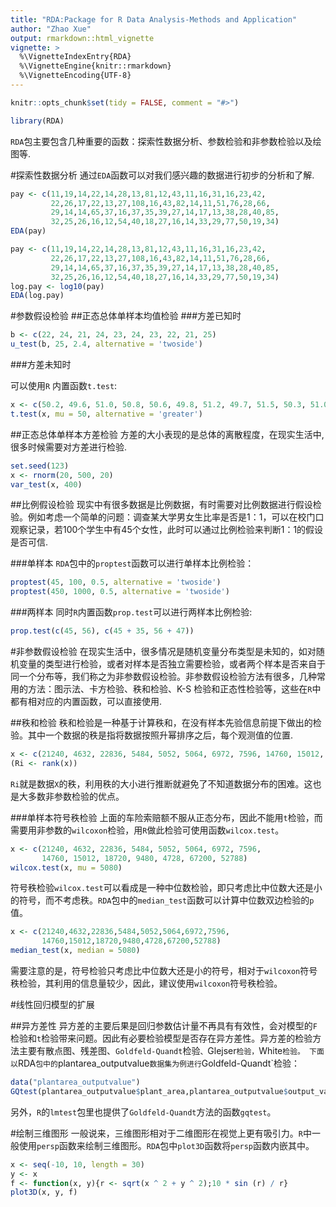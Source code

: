 ```yaml
---
title: "RDA:Package for R Data Analysis-Methods and Application"
author: "Zhao Xue"
output: rmarkdown::html_vignette
vignette: >
  %\VignetteIndexEntry{RDA}
  %\VignetteEngine{knitr::rmarkdown}
  %\VignetteEncoding{UTF-8}
---
```

```r
knitr::opts_chunk$set(tidy = FALSE, comment = "#>")
```

```r
library(RDA)
```
`RDA`包主要包含几种重要的函数：探索性数据分析、参数检验和非参数检验以及绘图等.

#探索性数据分析
通过`EDA`函数可以对我们感兴趣的数据进行初步的分析和了解.

```r
pay <- c(11,19,14,22,14,28,13,81,12,43,11,16,31,16,23,42,
         22,26,17,22,13,27,108,16,43,82,14,11,51,76,28,66,
         29,14,14,65,37,16,37,35,39,27,14,17,13,38,28,40,85,
         32,25,26,16,12,54,40,18,27,16,14,33,29,77,50,19,34)
EDA(pay)
```

```r
pay <- c(11,19,14,22,14,28,13,81,12,43,11,16,31,16,23,42,
         22,26,17,22,13,27,108,16,43,82,14,11,51,76,28,66,
         29,14,14,65,37,16,37,35,39,27,14,17,13,38,28,40,85,
         32,25,26,16,12,54,40,18,27,16,14,33,29,77,50,19,34)
log.pay <- log10(pay)
EDA(log.pay)
```

#参数假设检验
##正态总体单样本均值检验
###方差已知时
```r
b <- c(22, 24, 21, 24, 23, 24, 23, 22, 21, 25)
u_test(b, 25, 2.4, alternative = 'twoside')
```
###方差未知时

可以使用`R` 内置函数`t.test`:
```r
x <- c(50.2, 49.6, 51.0, 50.8, 50.6, 49.8, 51.2, 49.7, 51.5, 50.3, 51.0, 50.6)
t.test(x, mu = 50, alternative = 'greater')
```

##正态总体单样本方差检验
方差的大小表现的是总体的离散程度，在现实生活中,很多时候需要对方差进行检验.

```r
set.seed(123)
x <- rnorm(20, 500, 20)
var_test(x, 400)
```

##比例假设检验
现实中有很多数据是比例数据，有时需要对比例数据进行假设检验。例如考虑一个简单的问题：调查某大学男女生比率是否是1：1，可以在校门口观察记录，若100个学生中有45个女性，此时可以通过比例检验来判断1：1的假设是否可信.

###单样本
`RDA`包中的`proptest`函数可以进行单样本比例检验：

```r
proptest(45, 100, 0.5, alternative = 'twoside')
proptest(450, 1000, 0.5, alternative = 'twoside')
```

###两样本
同时`R`内置函数`prop.test`可以进行两样本比例检验:

```r
prop.test(c(45, 56), c(45 + 35, 56 + 47))
```


#非参数假设检验
在现实生活中，很多情况是随机变量分布类型是未知的，如对随机变量的类型进行检验，或者对样本是否独立需要检验，或者两个样本是否来自于同一个分布等，我们称之为非参数假设检验。非参数假设检验方法有很多，几种常用的方法：图示法、卡方检验、秩和检验、K-S 检验和正态性检验等，这些在`R`中都有相对应的内置函数，可以直接使用.

##秩和检验
秩和检验是一种基于计算秩和，在没有样本先验信息前提下做出的检验。其中一个数据的秩是指将数据按照升幂排序之后，每个观测值的位置.

```r
x <- c(21240, 4632, 22836, 5484, 5052, 5064, 6972, 7596, 14760, 15012, 18720, 9480, 4728, 67200, 52788)
(Ri <- rank(x))
```

`Ri`就是数据`X`的秩，利用秩的大小进行推断就避免了不知道数据分布的困难。这也是大多数非参数检验的优点。

###单样本符号秩检验
上面的车险索赔额不服从正态分布，因此不能用`t`检验，而需要用非参数的`wilcoxon`检验，用`R`做此检验可使用函数`wilcox.test`。

```r
x <- c(21240, 4632, 22836, 5484, 5052, 5064, 6972, 7596,
       14760, 15012, 18720, 9480, 4728, 67200, 52788)
wilcox.test(x, mu = 5080)
```
符号秩检验`wilcox.test`可以看成是一种中位数检验，即只考虑比中位数大还是小的符号，而不考虑秩。`RDA`包中的`median_test`函数可以计算中位数双边检验的`p`值。

```r
x <- c(21240,4632,22836,5484,5052,5064,6972,7596,
       14760,15012,18720,9480,4728,67200,52788)
median_test(x, median = 5080)
```
需要注意的是，符号检验只考虑比中位数大还是小的符号，相对于`wilcoxon`符号秩检验，其利用的信息量较少，因此，建议使用`wilcoxon`符号秩检验。


#线性回归模型的扩展

##异方差性
异方差的主要后果是回归参数估计量不再具有有效性，会对模型的`F`检验和`t`检验带来问题。因此有必要检验模型是否存在异方差性。异方差的检验方法主要有散点图、残差图、`Goldfeld-Quandt`检验`、`Glejser`检验，`White`检验。
下面以`RDA`包中的`plantarea_outputvalue`数据集为例进行`Goldfeld-Quandt`检验：

```r
data("plantarea_outputvalue")
GQtest(plantarea_outputvalue$plant_area,plantarea_outputvalue$output_value)
```
另外，`R`的`lmtest`包里也提供了`Goldfeld-Quandt`方法的函数`gqtest`。


#绘制三维图形
一般说来，三维图形相对于二维图形在视觉上更有吸引力。`R`中一般使用`persp`函数来绘制三维图形。`RDA`包中`plot3D`函数将`persp`函数内嵌其中。

```r
x <- seq(-10, 10, length = 30)
y <- x
f <- function(x, y){r <- sqrt(x ^ 2 + y ^ 2);10 * sin (r) / r}
plot3D(x, y, f)
```
